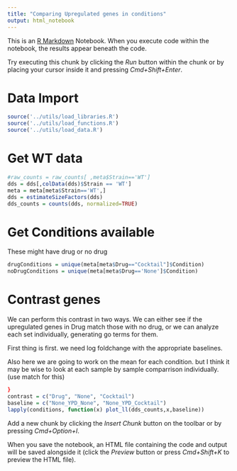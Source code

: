 ```yaml
---
title: "Comparing Upregulated genes in conditions"
output: html_notebook
---
```


This is an [R Markdown](http://rmarkdown.rstudio.com) Notebook. When you execute code within the notebook, the results appear beneath the code. 

Try executing this chunk by clicking the *Run* button within the chunk or by placing your cursor inside it and pressing *Cmd+Shift+Enter*. 


# Data Import 
```r
source('../utils/load_libraries.R')
source('../utils/load_functions.R')
source('../utils/load_data.R')
```

# Get WT data
```r
#raw_counts = raw_counts[ ,meta$Strain=='WT']
dds = dds[,colData(dds)$Strain == 'WT']
meta = meta[meta$Strain=='WT',]
dds = estimateSizeFactors(dds)
dds_counts = counts(dds, normalized=TRUE)
```
# Get Conditions available
These might have drug or no drug
```r
drugConditions = unique(meta[meta$Drug=="Cocktail"]$Condition)
noDrugConditions = unique(meta[meta$Drug=='None']$Condition)
```

# Contrast genes
We can perform this contrast in two ways. We can either see if the upregulated genes in Drug match those with no drug, or we can analyze each set individually, generating go terms for them.

First thing is first. we need log foldchange with the appropriate baselines.

Also here we are going to work on the mean for each condition. but I think it may be wise to look at each sample by sample comparrison individually. (use match for this)
```r

}
contrast = c("Drug", "None", "Cocktail")
baseline = c("None_YPD_None", "None_YPD_Cocktail")
lapply(conditions, function(x) plot_ll(dds_counts,x,baseline))
```
Add a new chunk by clicking the *Insert Chunk* button on the toolbar or by pressing *Cmd+Option+I*.

When you save the notebook, an HTML file containing the code and output will be saved alongside it (click the *Preview* button or press *Cmd+Shift+K* to preview the HTML file).
